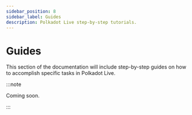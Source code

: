 ```yaml
---
sidebar_position: 8
sidebar_label: Guides
description: Polkadot Live step-by-step tutorials.
---
```



# Guides

This section of the documentation will include step-by-step guides on how to accomplish specific tasks in Polkadot Live.

:::note

Coming soon.

:::
